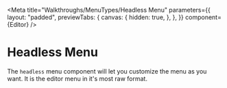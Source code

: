 
<Meta
  title="Walkthroughs/MenuTypes/Headless Menu"
  parameters={{
    layout: "padded",
    previewTabs: {
      canvas: {
        hidden: true,
      },
    },
  }}
  component={Editor}
/>

# Headless Menu

The `headless` menu component will let you customize the menu as you want. It is
the editor menu in it's most raw format.

<Canvas>
  <Story name="Headless Menu">
    <Editor
      autoFocus
      menuType="headless"
      addons={[
        "highlight",
        "emoji",
        "code-block",
        "block-quote",
        "image-upload",
        "video-upload",
      ]}
    />
  </Story>
</Canvas>
